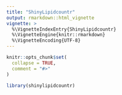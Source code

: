 ```yaml
---
title: "ShinyLipidcountr"
output: rmarkdown::html_vignette
vignette: >
  %\VignetteIndexEntry{ShinyLipidcountr}
  %\VignetteEngine{knitr::rmarkdown}
  %\VignetteEncoding{UTF-8}
---
```


```r
knitr::opts_chunk$set(
  collapse = TRUE,
  comment = "#>"
)
```

```r
library(shinylipidcountr)
```
